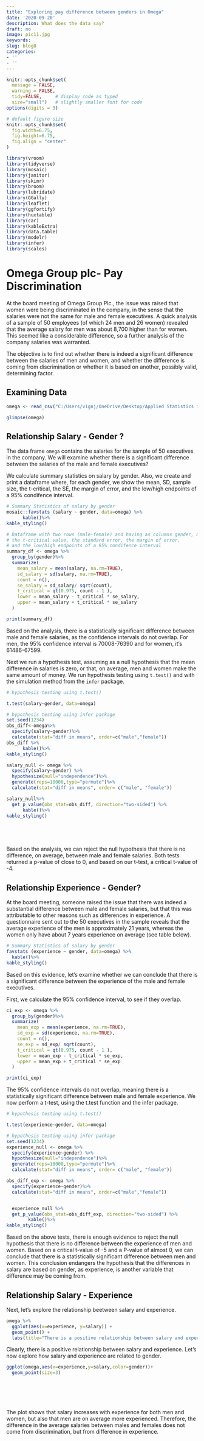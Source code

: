 ```yaml
---
title: "Exploring pay difference between genders in Omega"
date: '2020-09-20'
description: What does the data say?
draft: no
image: pic11.jpg
keywords: 
slug: blog8
categories:
- ''
- ''
---
```


```r
knitr::opts_chunk$set(
  message = FALSE, 
  warning = FALSE, 
  tidy=FALSE,     # display code as typed
  size="small")   # slightly smaller font for code
options(digits = 3)

# default figure size
knitr::opts_chunk$set(
  fig.width=6.75, 
  fig.height=6.75,
  fig.align = "center"
)
```


```r
library(vroom)
library(tidyverse)
library(mosaic)
library(janitor)
library(skimr)
library(broom)
library(lubridate)
library(GGally)
library(leaflet)
library(ggfortify)
library(huxtable)
library(car)
library(kableExtra)
library(data.table)
library(modelr)
library(infer)
library(scales)

```



# Omega Group plc- Pay Discrimination


At the board meeting of Omega Group Plc., the issue was raised that women were being discriminated in the company, in the sense that the salaries were not the same for male and female executives. A quick analysis of a sample of 50 employees (of which 24 men and 26 women) revealed that the average salary for men was about 8,700 higher than for women. This seemed like a considerable difference, so  a further analysis of the company salaries was warranted. 

The objective is to find out whether there is indeed a significant difference between the salaries of men and women, and whether the difference is coming from discrimination or whether it is based on another, possibly valid, determining factor. 

## Examining Data


```r
omega <- read_csv("C:/Users/vignj/OneDrive/Desktop/Applied Statistics in R material/Lectures & Workshops/session6-workshop3/data/omega.csv")

```

```r
glimpse(omega)
```


## Relationship Salary - Gender ?

The data frame `omega`  contains the salaries for the sample of 50 executives in the company. We will examine whether there is a significant difference between the salaries of the male and female executives?


We calculate summary statistics on salary by gender. Also, we create and print a dataframe where, for each gender, we show the mean, SD, sample size, the t-critical, the SE, the margin of error, and the low/high endpoints of a 95% condifence interval.

```r
# Summary Statistics of salary by gender
mosaic::favstats (salary ~ gender, data=omega) %>% 
      kable()%>%
kable_styling()

# Dataframe with two rows (male-female) and having as columns gender, mean, SD, sample size, 
# the t-critical value, the standard error, the margin of error, 
# and the low/high endpoints of a 95% condifence interval
summary_df <- omega %>% 
  group_by(gender)%>%
  summarize(
    mean_salary = mean(salary, na.rm=TRUE),
    sd_salary = sd(salary, na.rm=TRUE),
    count = n(),
    se_salary = sd_salary/ sqrt(count),
    t_critical = qt(0.975, count - 1 ),
    lower = mean_salary - t_critical * se_salary,
    upper = mean_salary + t_critical * se_salary
  ) 

print(summary_df)
```

Based on the analysis, there is a statistically significant difference between male and female salaries, as the confidence intervals do not overlap. For men, the 95% confidence interval is 70008-76390 and for women, it's 61486-67599.

Next we run a hypothesis test, assuming as a null hypothesis that the mean difference in salaries is zero, or that, on average, men and women make the same amount of money. We run hypothesis testing using `t.test()` and with the simulation method from the `infer` package.

```r
# hypothesis testing using t.test() 

t.test(salary~gender, data=omega)

# hypothesis testing using infer package
set.seed(1234)
obs_diff<-omega%>%
  specify(salary~gender)%>%
  calculate(stat="diff in means", order=c("male","female"))
obs_diff %>% 
      kable()%>%
kable_styling()

salary_null <- omega %>%
  specify(salary~gender) %>%
  hypothesize(null="independence")%>%
  generate(reps=10000,type="permute")%>%
  calculate(stat="diff in means", order= c("male", "female"))

salary_null%>%
  get_p_value(obs_stat=obs_diff, direction="two-sided") %>% 
      kable()%>%
kable_styling()



  

```

Based on the analysis, we can reject the null hypothesis that there is no difference, on average, between male and female salaries. Both tests returned a p-value of close to 0, and based on our t-test, a critical t-value of -4. 

## Relationship Experience - Gender?

At the board meeting, someone raised the issue that there was indeed a substantial difference between male and female salaries, but that this was attributable to other reasons such as differences in experience. A questionnaire sent out to the 50 executives in the sample reveals that the average experience of the men is approximately 21 years, whereas the women only have about 7 years experience on average (see table below).

```r
# Summary Statistics of salary by gender
favstats (experience ~ gender, data=omega) %>% 
  kable()%>%
kable_styling()

```

Based on this evidence, let's examine whether we can  conclude that there is a significant difference between the experience of the male and female executives.  

First, we calculate the 95% confidence interval, to see if they overlap. 
```r
ci_exp <- omega %>% 
  group_by(gender)%>%
  summarize(
    mean_exp = mean(experience, na.rm=TRUE),
    sd_exp = sd(experience, na.rm=TRUE),
    count = n(),
    se_exp = sd_exp/ sqrt(count),
    t_critical = qt(0.975, count - 1 ),
    lower = mean_exp - t_critical * se_exp,
    upper = mean_exp + t_critical * se_exp
  ) 

print(ci_exp)
```
The 95% confidence intervals do not overlap, meaning there is a statistically significant difference between male and female experience. We now perform a t-test, using the t.test function and the infer package. 

```r
# hypothesis testing using t.test() 

t.test(experience~gender, data=omega)

# hypothesis testing using infer package
set.seed(1234)
experience_null <- omega %>%
  specify(experience~gender) %>%
  hypothesize(null="independence")%>%
  generate(reps=10000,type="permute")%>%
  calculate(stat="diff in means", order= c("male", "female"))

obs_diff_exp <- omega %>%
  specify(experience~gender)%>%
  calculate(stat="diff in means", order=c("male","female"))


  experience_null %>%
  get_p_value(obs_stat=obs_diff_exp, direction="two-sided") %>% 
        kable()%>%
kable_styling()
```
Based on the above tests, there is enough evidence to reject the null hypothesis that there is no difference between the experience of men and women. Based on a critical t-value of -5 and a P-value of almost 0, we can conclude that there is a statistically significant difference between men and women. This conclusion endangers the hypothesis that the differences in salary are based on gender, as experience, is another variable that difference may be coming from.

## Relationship Salary - Experience 
Next, let's explore the relationship beetween salary and experience.

```r
omega %>%
  ggplot(aes(x=experience, y=salary)) + 
  geom_point() + 
  labs(title="There is a positive relationship between salary and experience", subtitle= "Salary vs. experience at Omega Group Plc.", x="Experience (years)", y="Salary (USD)")

```

Clearly, there is a positive relationship between salary and experience. Let's now explore how salary and experience are related to gender.


```r
ggplot(omega,aes(x=experience,y=salary,color=gender))+
  geom_point(size=3)

  
  

  
```

The plot shows that salary increases with experience for both men and women, but also that men are on average more experienced. Therefore, the difference in the average salaries between males and females does not come from discrimination, but from difference in experience.